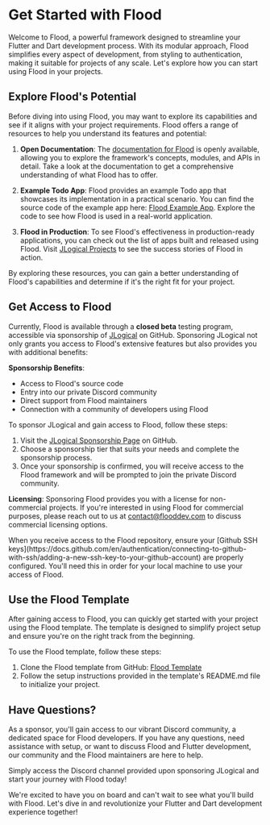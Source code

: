 
# Get Started with Flood

Welcome to Flood, a powerful framework designed to streamline your Flutter and Dart development process. With its modular approach, Flood simplifies every aspect of development, from styling to authentication, making it suitable for projects of any scale. Let's explore how you can start using Flood in your projects.

## Explore Flood's Potential

Before diving into using Flood, you may want to explore its capabilities and see if it aligns with your project requirements. Flood offers a range of resources to help you understand its features and potential:

1. **Open Documentation**: The [documentation for Flood](/) is openly available, allowing you to explore the framework's concepts, modules, and APIs in detail. Take a look at the documentation to get a comprehensive understanding of what Flood has to offer.

2. **Example Todo App**: Flood provides an example Todo app that showcases its implementation in a practical scenario. You can find the source code of the example app here: [Flood Example App](https://github.com/JLogical-Apps/flood-example). Explore the code to see how Flood is used in a real-world application.

3. **Flood in Production**: To see Flood's effectiveness in production-ready applications, you can check out the list of apps built and released using Flood. Visit [JLogical Projects](https://www.jlogical.com/projects) to see the success stories of Flood in action.

By exploring these resources, you can gain a better understanding of Flood's capabilities and determine if it's the right fit for your project.

## Get Access to Flood

Currently, Flood is available through a **closed beta** testing program, accessible via sponsorship of [JLogical](https://jlogical.com/) on GitHub. Sponsoring JLogical not only grants you access to Flood's extensive features but also provides you with additional benefits:

**Sponsorship Benefits**:

-   Access to Flood's source code
-   Entry into our private Discord community
-   Direct support from Flood maintainers
-   Connection with a community of developers using Flood

To sponsor JLogical and gain access to Flood, follow these steps:

1. Visit the [JLogical Sponsorship Page](https://github.com/sponsors/JLogical-Apps/) on GitHub.
2. Choose a sponsorship tier that suits your needs and complete the sponsorship process.
3. Once your sponsorship is confirmed, you will receive access to the Flood framework and will be prompted to join the private Discord community.

**Licensing**: Sponsoring Flood provides you with a license for non-commercial projects. If you're interested in using Flood for commercial purposes, please reach out to us at contact@flooddev.com to discuss commercial licensing options.

<Callout type="info" emoji="ℹ️">
    When you receive access to the Flood repository, ensure your [Github SSH
    keys](https://docs.github.com/en/authentication/connecting-to-github-with-ssh/adding-a-new-ssh-key-to-your-github-account)
    are properly configured. You'll need this in order for your local machine to
    use your access of Flood.
</Callout>

## Use the Flood Template

After gaining access to Flood, you can quickly get started with your project using the Flood template. The template is designed to simplify project setup and ensure you're on the right track from the beginning.

To use the Flood template, follow these steps:

1. Clone the Flood template from GitHub: [Flood Template](https://github.com/JLogical-Apps/flood-template)
2. Follow the setup instructions provided in the template's README.md file to initialize your project.

## Have Questions?

As a sponsor, you'll gain access to our vibrant Discord community, a dedicated space for Flood developers. If you have any questions, need assistance with setup, or want to discuss Flood and Flutter development, our community and the Flood maintainers are here to help.

Simply access the Discord channel provided upon sponsoring JLogical and start your journey with Flood today!

We're excited to have you on board and can't wait to see what you'll build with Flood. Let's dive in and revolutionize your Flutter and Dart development experience together!

